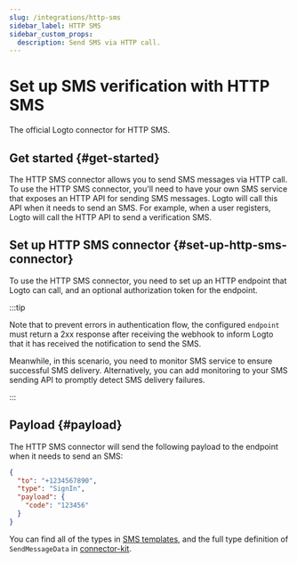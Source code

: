 ```yaml
---
slug: /integrations/http-sms
sidebar_label: HTTP SMS
sidebar_custom_props:
  description: Send SMS via HTTP call.
---
```



# Set up SMS verification with HTTP SMS

The official Logto connector for HTTP SMS.

<GuideTip />

## Get started \{#get-started}

The HTTP SMS connector allows you to send SMS messages via HTTP call. To use the HTTP SMS connector, you'll need to have your own SMS service that exposes an HTTP API for sending SMS messages. Logto will call this API when it needs to send an SMS. For example, when a user registers, Logto will call the HTTP API to send a verification SMS.

## Set up HTTP SMS connector \{#set-up-http-sms-connector}

To use the HTTP SMS connector, you need to set up an HTTP endpoint that Logto can call, and an optional authorization token for the endpoint.

:::tip

Note that to prevent errors in authentication flow, the configured `endpoint` must return a 2xx response after receiving the webhook to inform Logto that it has received the notification to send the SMS.

Meanwhile, in this scenario, you need to monitor SMS service to ensure successful SMS delivery. Alternatively, you can add monitoring to your SMS sending API to promptly detect SMS delivery failures.

:::

## Payload \{#payload}

The HTTP SMS connector will send the following payload to the endpoint when it needs to send an SMS:

```json
{
  "to": "+1234567890",
  "type": "SignIn",
  "payload": {
    "code": "123456"
  }
}
```

You can find all of the types in [SMS templates](/connectors/sms-connectors/sms-templates), and the full type definition of `SendMessageData` in [connector-kit](https://github.com/logto-io/logto/tree/master/packages/toolkit/connector-kit/src/types/passwordless.ts).
